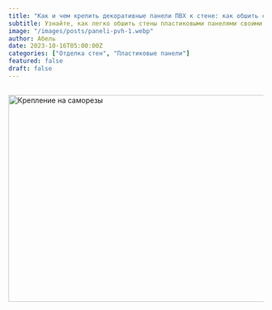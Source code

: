 ```yaml
---
title: "Как и чем крепить декоративные панели ПВХ к стене: как обшить стены своими руками"
subtitle: Узнайте, как легко обшить стены пластиковыми панелями своими руками. Изучите методы крепления декоративных панелей ПВХ и выбор профиля для установки. Научитесь правильно монтировать последнюю панель для идеального результата.
image: "/images/posts/paneli-pvh-1.webp"
author: Абель
date: 2023-10-16T05:00:00Z
categories: ["Отделка стен", "Пластиковые панели"]
featured: false
draft: false
---
```


##

<img
  src="/images/posts/paneli-pvh-na-samorezi.webp"
  alt="Крепление на саморезы"
  width="786"
  height="409"
/>
